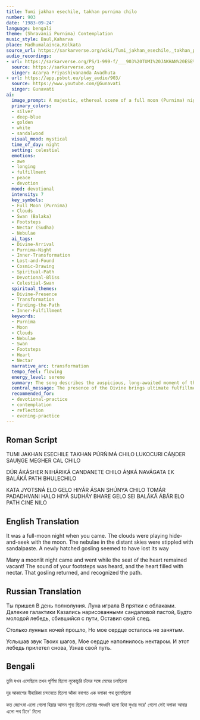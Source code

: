 ```yaml
---
title: Tumi jakhan esechile, takhan purnima chilo
number: 903
date: '1983-09-24'
language: bengali
theme: (Shravanii Purnima) Contemplation
music_style: Baul,Kaharva
place: Madhumalainca,Kolkata
source_url: https://sarkarverse.org/wiki/Tumi_jakhan_esechile,_takhan_purnima_chilo
audio_recordings:
- url: https://sarkarverse.org/PS/1-999-f/___903%20TUMI%20JAKHAN%20ESE%20CHILE.mp3
  source: https://sarkarverse.org
  singer: Acarya Priyashivananda Avadhuta
- url: https://app.psbot.eu/play_audio/903/
  source: https://www.youtube.com/@Gunavati
  singer: Gunavati
ai:
  image_prompt: A majestic, ethereal scene of a full moon (Purnima) night, where soft, luminous clouds are playing hide-and-seek with the moon's silver halo. In the distant sky, nebulae and stardust are subtly rendered as if drawn in fragrant, pale sandalwood paste (Chandan) against a deep blue void. A graceful, pristine white swan (Balaka), illuminated by a soft, golden light emanating from the lower frame (representing the Divine's footsteps), is depicted mid-flight, having just recognized its true celestial path. The visual mood is profoundly mystical and serene.
  primary_colors:
  - silver
  - deep-blue
  - golden
  - white
  - sandalwood
  visual_mood: mystical
  time_of_day: night
  setting: celestial
  emotions:
  - awe
  - longing
  - fulfillment
  - peace
  - devotion
  mood: devotional
  intensity: 7
  key_symbols:
  - Full Moon (Purnima)
  - Clouds
  - Swan (Balaka)
  - Footsteps
  - Nectar (Sudha)
  - Nebulae
  ai_tags:
  - Divine-Arrival
  - Purnima-Night
  - Inner-Transformation
  - Lost-and-Found
  - Cosmic-Drawing
  - Spiritual-Path
  - Devotional-Bliss
  - Celestial-Swan
  spiritual_themes:
  - Divine-Presence
  - Transformation
  - Finding-the-Path
  - Inner-Fulfillment
  keywords:
  - Purnima
  - Moon
  - Clouds
  - Nebulae
  - Swan
  - Footsteps
  - Heart
  - Nectar
  narrative_arc: transformation
  tempo_feel: flowing
  energy_level: serene
  summary: The song describes the auspicious, long-awaited moment of the Divine Beloved's arrival on a full moon night, characterized by mystical cosmic phenomena. Before this event, the seeker's heart was empty and the soul (the swan) was lost, wandering aimlessly. The sound of the Beloved's footsteps instantly signals fulfillment, filling the heart with spiritual nectar and guiding the lost soul back to its recognized path.
  central_message: The presence of the Divine brings ultimate fulfillment and clarity, instantly transforming the emptiness of the searching heart into blissful recognition of one's true spiritual direction.
  recommended_for:
  - devotional-practice
  - contemplation
  - reflection
  - evening-practice
---
```


## Roman Script

TUMI JAKHAN ESECHILE
TAKHAN PÚRŃIMÁ CHILO
LUKOCURI CÁṊDER SAUṊGE
MEGHER CAL CHILO

DÚR ÁKÁSHER NIIHÁRIKÁ
CANDANETE CHILO ÁṊKÁ
NAVÁGATA EK BALÁKÁ
PATH BHULECHILO

KATA JYOTSNÁ ELO GELO
HIYÁR ÁSAN SHÚNYA CHILO
TOMÁR PADADHVANI HALO
HIYÁ SUDHÁY BHARE GELO
SEI BALÁKÁ ÁBÁR ELO
PATH CINE NILO

## English Translation

It was a full-moon night when you came.
The clouds were playing
hide-and-seek with the moon.
The nebulae in the distant skies
were stippled with sandalpaste.
A newly hatched gosling seemed to have lost its way

Many a moonlit night came
and went while the seat of the heart remained vacant!
The sound of your footsteps was heard,
and the heart filled with nectar.
That gosling returned, and recognized the path.

## Russian Translation

Ты пришел
В день полнолуния.
Луна играла
В прятки с облаками.
Далекие галактики
Казались нарисованными сандаловой пастой,
Будто молодой лебедь, сбившийся с пути,
Оставил свой след.

Столько лунных ночей прошло,
Но мое сердце осталось не занятым.

Услышав звук Твоих шагов,
Мое сердце наполнилось нектаром.
И этот лебедь прилетел снова,
Узнав свой путь.

## Bengali

তুমি যখন এসেছিলে
তখন পূর্ণিমা ছিলো
লুকোচুরি চাঁদের সঙ্গে
মেঘের চলছিলো

দূর আকাশের নীহারিকা
চন্দনেতে ছিলো আঁকা 
নবাগত এক বলাকা
পথ ভুলেছিলো

কত জ্যোৎস্না এলো গেলো
হিয়ার আসন শূন্য ছিলো
তোমার পদধ্বনি হলো
হিযা সুধায় ভরে' গেলো
সেই বলাকা আবার এলো
পথ চিনে' নিলো
